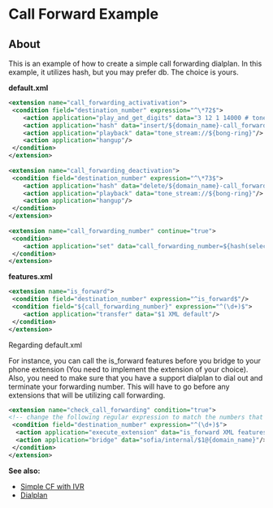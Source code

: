
# Call Forward Example 

 

## About

This is an example of how to create a simple call forwarding dialplan. In this example, it utilizes hash, but you may prefer db. The choice is yours.

**default.xml**

```xml
<extension name="call_forwarding_activativation">
 <condition field="destination_number" expression="^\*72$">
    <action application="play_and_get_digits" data="3 12 1 14000 # tone_stream://%(10000,0,350,440) silence_stream://250 cfwd_num \d+"/>	    
    <action application="hash" data="insert/${domain_name}-call_forward/${caller_id_number}/${cfwd_num}"/>
    <action application="playback" data="tone_stream://${bong-ring}"/>
    <action application="hangup"/>
 </condition>
</extension>
 
<extension name="call_forwarding_deactivation">
 <condition field="destination_number" expression="^\*73$">	     
    <action application="hash" data="delete/${domain_name}-call_forward/${caller_id_number}/${destination_number}"/>
    <action application="playback" data="tone_stream://${bong-ring}"/>
    <action application="hangup"/>
 </condition>
</extension>
 
<extension name="call_forwarding_number" continue="true">
 <condition>
    <action application="set" data="call_forwarding_number=${hash(select/${domain_name}-call_forward/${destination_number})}"/>
 </condition>
</extension>
```

**features.xml**

```xml
<extension name="is_forward">
 <condition field="destination_number" expression="^is_forward$"/>
 <condition field="${call_forwarding_number}" expression="^(\d+)$">
    <action application="transfer" data="$1 XML default"/>
 </condition>
</extension>
```

Regarding default.xml

For instance, you can call the is\_forward features before you bridge to your phone extension (You need to implement the extension of your choice). Also, you need to make sure that you have a support dialplan to dial out and terminate your forwarding number. This will have to go before any extensions that will be utilizing call forwarding.   

  
```xml
<extension name="check_call_forwarding" condition="true">
<!-- change the following regular expression to match the numbers that will utilize call forwarding-->
 <condition field="destination_number" expression="^(\d+)$">
  <action application="execute_extension" data="is_forward XML features"/>
  <action application="bridge" data="sofia/internal/$1@{domain_name}"/>
 </condition>
</extension>
```

  
**See also:**

* [Simple CF with IVR](../../Examples/Simple-Call-Forward-with-IVR_9634448.mdx)
* [Dialplan](../../Dialplan/index.mdx#about)

  

